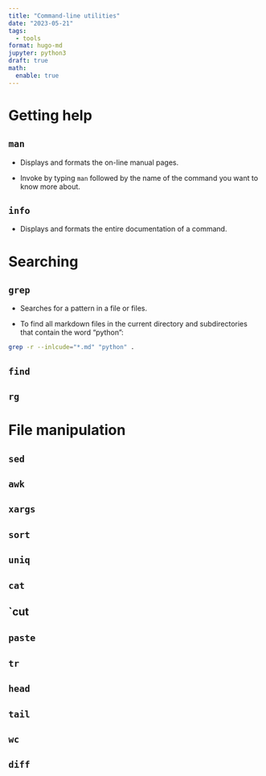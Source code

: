 ```yaml
---
title: "Command-line utilities"
date: "2023-05-21"
tags: 
  - tools
format: hugo-md
jupyter: python3
draft: true
math:
  enable: true
---
```


Getting help
============

## `man`

- Displays and formats the on-line manual pages.

- Invoke by typing `man` followed by the name of the command you want to know more about.

## `info`

- Displays and formats the entire documentation of a command.


Searching
=========

## `grep`

- Searches for a pattern in a file or files.

- To find all markdown files in the current directory and subdirectories that contain the word "python":

```bash
grep -r --inlcude="*.md" "python" .
```

## `find`

## `rg`


File manipulation
=================

## `sed`

## `awk`

## `xargs`

## `sort`

## `uniq`

## `cat`

## `cut

## `paste`

## `tr`

## `head`

## `tail`

## `wc`

## `diff`
